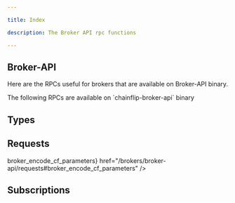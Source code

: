 ```yaml
---

title: Index

description: The Broker API rpc functions

---
```





## Broker-API

Here are the RPCs useful for brokers that are available on Broker-API binary.

<Callout type="info">
    The following RPCs are available on `chainflip-broker-api` binary
</Callout>

## Types

<Cards>
    <Cards.Card title="Assets" href="/brokers/broker-api/types#assets" />
    <Cards.Card title="Chains" href="/brokers/broker-api/types#chains" />
    <Cards.Card title="Addresses" href="/brokers/broker-api/types#addresses" />
    <Cards.Card title="Price" href="/brokers/broker-api/types#price" />
</Cards>

## Requests

<Cards num={2}>
    <Cards.Card title="broker_request_swap_deposit_address" href="/brokers/broker-api/requests#broker_request_swap_deposit_address" />
    <Cards.Card title="broker_get_open_deposit_channels" href="/brokers/broker-api/requests#broker_get_open_deposit_channels" />
    <Cards.Card title="broker_withdraw_fees" href="/brokers/broker-api/requests#broker_withdraw_fees" />
    <Cards.Card title="broker_mark_transaction_for_rejection" href="/brokers/broker-api/requests#broker_mark_transaction_for_rejection" />
    <Cards.Card title="broker_request_swap_parameter_encoding" href="/brokers/broker-api/requests#broker_request_swap_parameter_encoding" />
    <Cards.Card title={<span className="badge-success after:content-['New']">broker_encode_cf_parameters</span>} href="/brokers/broker-api/requests#broker_encode_cf_parameters" />
    <Cards.Card title="broker_open_private_btc_channel" href="/brokers/broker-api/requests#broker_open_private_btc_channel" />
    <Cards.Card title="broker_close_private_btc_channel" href="/brokers/broker-api/requests#broker_close_private_btc_channel" />
    <Cards.Card title="broker_register_affiliate" href="/brokers/broker-api/requests#broker_register_affiliate" />
    <Cards.Card title="broker_get_affiliates" href="/brokers/broker-api/requests#broker_get_affiliates" />
    <Cards.Card title="broker_affiliate_withdrawal_request" href="/brokers/broker-api/requests#broker_affiliate_withdrawal_request" />
</Cards>


## Subscriptions

<Cards num={2}>
    <Cards.Card title="broker_subscribe_transaction_screening_events" href="/brokers/broker-api/subscriptions#broker_subscribe_transaction_screening_events" />
</Cards>
